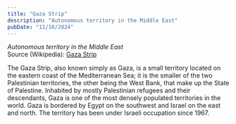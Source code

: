```yaml
---
title: "Gaza Strip"
description: "Autonomous territory in the Middle East"
pubDate: "11/10/2024"
---
```


*Autonomous territory in the Middle East*  
Source (Wikipedia): [Gaza Strip][1]

The Gaza Strip, also known simply as Gaza, is a small territory located on the eastern coast of the Mediterranean Sea; it is the smaller of the two Palestinian territories, the other being the West Bank, that make up the State of Palestine. Inhabited by mostly Palestinian refugees and their descendants, Gaza is one of the most densely populated territories in the world. Gaza is bordered by Egypt on the southwest and Israel on the east and north. The territory has been under Israeli occupation since 1967.

[1]: https://en.wikipedia.org/wiki/Gaza_Strip
